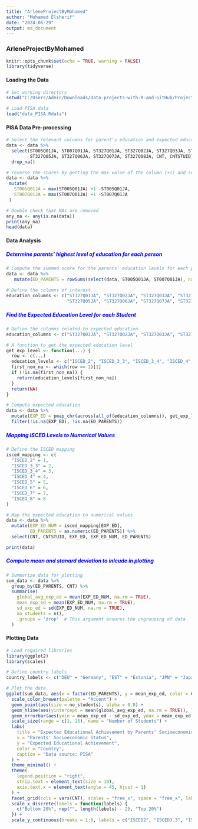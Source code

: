 ```yaml
---
title: "ArleneProjectByMohamed"
author: "Mohamed Elsherif"
date: "2024-06-29"
output: md_document
---
```

### **ArleneProjectByMohamed**
```r
knitr::opts_chunk$set(echo = TRUE, warning = FALSE)
library(tidyverse)
```
#### **Loading the Data**
```r
# Set working directory
setwd("C:/Users/Admin/Downloads/Data-projects-with-R-and-GitHub/Projects/ArleneHohl")

# Load PISA data
load("data_PISA.Rdata")
```
#### **PISA Data Pre-processing**
```r
# Select the relevant columns for parent's education and expected education qualification
data <- data %>%
  select(ST005Q01JA, ST007Q01JA, ST327Q01JA, ST327Q02JA, ST327Q03JA, ST327Q04JA, 
         ST327Q05JA, ST327Q06JA, ST327Q07JA, ST327Q08JA, CNT, CNTSTUID) %>%
  drop_na()

# reverse the scores by getting the max value of the column (+1) and subtracting the actual value
data <- data %>%
 mutate(
   ST005Q01JA = max(ST005Q01JA) +1 -ST005Q01JA,
   ST007Q01JA = max(ST007Q01JA) +1 -ST007Q01JA
 )

# Double check that NAs are removed
any_na <- any(is.na(data))
print(any_na)
head(data)
```
#### **Data Analysis**
##### <span style="color: blue;">Determine parents' highest level of education for each person</span>
```r
# Compute the summed score for the parents' education levels for each person
data <- data %>%
   mutate(ED_PARENTS = rowSums(select(data, ST005Q01JA, ST007Q01JA), na.rm = TRUE))
   
# Define the columns of interest
education_columns <- c("ST327Q01JA", "ST327Q02JA", "ST327Q03JA", "ST327Q04JA", 
                       "ST327Q05JA", "ST327Q06JA", "ST327Q07JA", "ST327Q08JA")
```
##### <span style="color: blue;">Find the Expected Education Level for each Student</span>
```r
# Define the columns related to expected education
education_columns <- c("ST327Q01JA", "ST327Q02JA", "ST327Q03JA", "ST327Q04JA", "ST327Q05JA", "ST327Q06JA", "ST327Q07JA", "ST327Q08JA")

# A function to get the expected education level
get_exp_level <- function(...) {
  row <- c(...)
  education_levels <- c("ISCED_2", "ISCED_3_3", "ISCED_3_4", "ISCED_4", "ISCED_5", "ISCED_6", "ISCED_7", "ISCED_8")
  first_non_na <- which(row == 1)[1]
  if (!is.na(first_non_na)) {
    return(education_levels[first_non_na])
  }
  return(NA)
}

# Compute expected education
data <- data %>%
  mutate(EXP_ED = pmap_chr(across(all_of(education_columns)), get_exp_level)) %>%
  filter(!is.na(EXP_ED), !is.na(ED_PARENTS))

```
##### <span style="color: blue;">Mapping ISCED Levels to Numerical Values</span>
```r
# Define the ISCED mapping
isced_mapping <- c(
  "ISCED_2" = 1,
  "ISCED_3_3" = 2,
  "ISCED_3_4" = 3,
  "ISCED_4" = 4,
  "ISCED_5" = 5,
  "ISCED_6" = 6,
  "ISCED_7" = 7,
  "ISCED_8" = 8
)

# Map the expected education to numerical values
data <- data %>%
  mutate(EXP_ED_NUM = isced_mapping[EXP_ED],
         ED_PARENTS = as.numeric(ED_PARENTS)) %>%
  select(CNT, CNTSTUID, EXP_ED, EXP_ED_NUM, ED_PARENTS)

print(data)
```
##### <span style="color: blue;">Compute mean and stanard deviation to inlcude in plotting</span>
```r
# Summarize data for plotting
sum_data <- data %>%
  group_by(ED_PARENTS, CNT) %>%
  summarise(
    global_avg_exp_ed = mean(EXP_ED_NUM, na.rm = TRUE),
    mean_exp_ed = mean(EXP_ED_NUM, na.rm = TRUE),
    sd_exp_ed = sd(EXP_ED_NUM, na.rm = TRUE),
    no_students = n(),
    .groups = 'drop'  # This argument ensures the ungrouping of data
  )

```
#### Plotting Data
```r
# Load required libraries
library(ggplot2)
library(scales)

# Define country labels
country_labels <- c("DEU" = "Germany", "EST" = "Estonia", "JPN" = "Japan")

# Plot the data
ggplot(sum_data, aes(x = factor(ED_PARENTS), y = mean_exp_ed, color = CNT)) +
  scale_color_brewer(palette = "Accent") +
  geom_point(aes(size = no_students), alpha = 0.8) + 
  geom_hline(aes(yintercept = mean(global_avg_exp_ed, na.rm = TRUE)), linetype = "dashed", color = "grey") +
  geom_errorbar(aes(ymin = mean_exp_ed - sd_exp_ed, ymax = mean_exp_ed + sd_exp_ed), width = 0.2) +
  scale_size(range = c(1, 15), name = "Number of Students") +
  labs(
    title = "Expected Educational Achievement by Parents' Socioeconomic Status",
    x = "Parents' Socioeconomic Status",
    y = "Expected Educational Achievement",
    color = "Country",
    caption = "Data source: PISA"
  ) +
  theme_minimal() +
  theme(
    legend.position = "right",
    strip.text = element_text(size = 10),
    axis.text.x = element_text(angle = 45, hjust = 1)
  ) +
  facet_grid(cols = vars(CNT), scales = "free_x", space = "free_x", labeller = labeller(CNT = country_labels)) +
  scale_x_discrete(labels = function(labels) {
    c("Bottom 20%", rep("", length(labels) - 2), "Top 20%")
  }) +
  scale_y_continuous(breaks = 1:8, labels = c("ISCED2", "ISCED3.3", "ISCED3.4", "ISCED4", "ISCED5", "ISCED6", "ISCED7", "ISCED8"))

```


